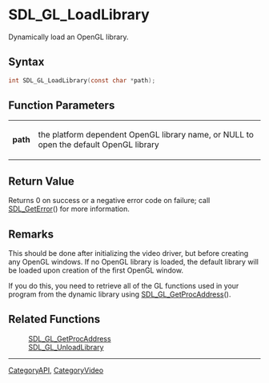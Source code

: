 = SDL_GL_LoadLibrary =

Dynamically load an OpenGL library.

== Syntax ==

<syntaxhighlight lang='c'>
int SDL_GL_LoadLibrary(const char *path);
</syntaxhighlight>

== Function Parameters ==

{|
|'''path'''
|the platform dependent OpenGL library name, or NULL to open the default OpenGL library
|}

== Return Value ==

Returns 0 on success or a negative error code on failure; call
[[SDL_GetError]]() for more information.

== Remarks ==

This should be done after initializing the video driver, but before
creating any OpenGL windows. If no OpenGL library is loaded, the default
library will be loaded upon creation of the first OpenGL window.

If you do this, you need to retrieve all of the GL functions used in your
program from the dynamic library using [[SDL_GL_GetProcAddress]]().

== Related Functions ==

:[[SDL_GL_GetProcAddress]]
:[[SDL_GL_UnloadLibrary]]

----
[[CategoryAPI]], [[CategoryVideo]]


